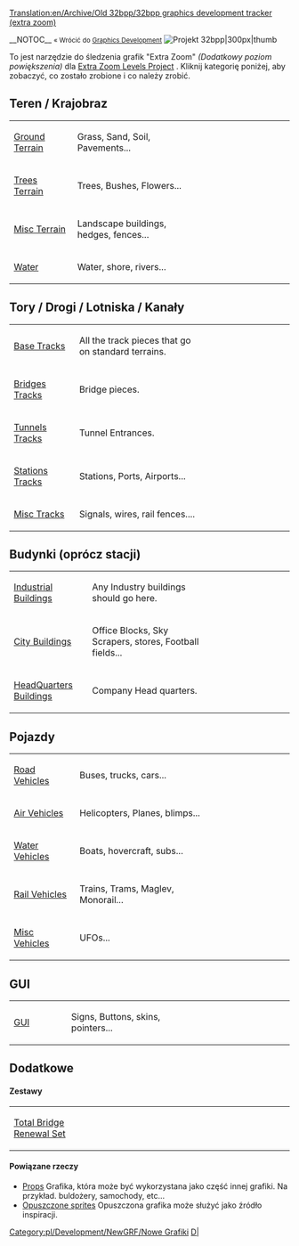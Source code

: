[[Translation:en/Archive/Old 32bpp/32bpp graphics development tracker (extra zoom)]]
<!--{{outdated|References outdated forum threads etc.  The 32bpp project referred to in this section is, as of 2017, dead}}-->{{pl/Community/Nieaktualizowane|Odnośniki do przestarzałych wątków na forum itp. Projekt 32bpp, o którym mowa w tej sekcji, od 2017 r. W stanie zaniku}}



__NOTOC__
<small>« Wrócić do [[pl/Development/NewGRF/Main Page|Graphics Development]]</small>  [[File:en/Community/NewGRF/OpenTTD 32bpp.png|Projekt 32bpp|300px|thumb]]


To jest narzędzie do śledzenia grafik "Extra Zoom" ''(Dodatkowy poziom powiększenia)'' dla [[pl/Community/NewGRF/Rozgrywka z grafiką 32 bpp|Extra Zoom Levels Project]] .
Kliknij kategorię poniżej, aby zobaczyć, co zostało zrobione i co należy zrobić.


  



==Teren / Krajobraz==
{| style="background:#FFFFFF; text-align:left"
|width="150"|[[en/Archive/Old 32bpp/Ground Terrain (New Graphics)|Ground Terrain]] 
|width="380"|Grass, Sand, Soil, Pavements...
|width="300"|{{en/Wiki/Progress bar 32bpp tracker|ground terrain|style=font-size:75%;}}
|-
|[[en/Archive/Old 32bpp/Trees Terrain (New Graphics)|Trees Terrain]]
|Trees, Bushes, Flowers...
|{{en/Wiki/Progress bar 32bpp tracker|trees terrain|style=font-size:75%;}}
|-
|[[en/Archive/Old 32bpp/Misc Terrain (New Graphics)|Misc Terrain]]
|Landscape buildings, hedges, fences...
|{{en/Wiki/Progress bar 32bpp tracker|misc terrain|style=font-size:75%;}}
|-
|[[en/Archive/Old 32bpp/Water (New Graphics)|Water]]
|Water, shore, rivers...
|{{en/Wiki/Progress bar 32bpp tracker|water|style=font-size:75%;}}
|}

==Tory / Drogi / Lotniska / Kanały==
{| style="background:#FFFFFF; text-align:left"
|width="150"|[[en/Archive/Old 32bpp/Base Tracks (New Graphics)|Base Tracks]] 
|width="380"|All the track pieces that go on standard terrains.
|width="300"|{{en/Wiki/Progress bar 32bpp tracker|base tracks|style=font-size:75%;}}
|-
|[[en/Archive/Old 32bpp/Bridges Tracks (New Graphics)|Bridges Tracks]]
|Bridge pieces.
|{{en/Wiki/Progress bar 32bpp tracker|bridges tracks|style=font-size:75%;}}
|-
|[[en/Archive/Old 32bpp/Tunnels Tracks (New Graphics)|Tunnels Tracks]]
|Tunnel Entrances.
|{{en/Wiki/Progress bar 32bpp tracker|tunnels tracks|style=font-size:75%;}}
|-
|[[en/Archive/Old 32bpp/Stations Tracks (New Graphics)|Stations Tracks]]
|Stations, Ports, Airports...
|{{en/Wiki/Progress bar 32bpp tracker|stations tracks|style=font-size:75%;}}
|-
|[[en/Archive/Old 32bpp/Misc Tracks (New Graphics)|Misc Tracks]]
|Signals, wires, rail fences....
|{{en/Wiki/Progress bar 32bpp tracker|misc tracks|style=font-size:75%;}}
|}

==Budynki (oprócz stacji)==
{| style="background:#FFFFFF; text-align:left"
|width="150"|[[en/Archive/Old 32bpp/Industrial Buildings (New Graphics)|Industrial Buildings]]
|width="380"|Any Industry buildings should go here.
|width="300"|{{en/Wiki/Progress bar 32bpp tracker|industrial|style=font-size:75%;}}
|-
|[[en/Archive/Old 32bpp/City Buildings (New Graphics)|City Buildings]]
|Office Blocks, Sky Scrapers, stores, Football fields...
|{{en/Wiki/Progress bar 32bpp tracker|city buildings|style=font-size:75%;}}
|-
|[[en/Archive/Old 32bpp/HeadQuarters Buildings (New Graphics)|HeadQuarters Buildings]]
|Company Head quarters.
|{{en/Wiki/Progress bar 32bpp tracker|headquarter|style=font-size:75%;}}
|}

==Pojazdy==
{| style="background:#FFFFFF; text-align:left"
|width="150"|[[en/Archive/Old 32bpp/Road Vehicles (New Graphics)|Road Vehicles]]
|width="380"|Buses, trucks, cars...
|width="300"|{{en/Wiki/Progress bar 32bpp tracker|road vehicles|style=font-size:75%;}}
|-
|[[en/Archive/Old 32bpp/Air Vehicles (New Graphics)|Air Vehicles]]
|Helicopters, Planes, blimps...
|{{en/Wiki/Progress bar 32bpp tracker|air vehicles|style=font-size:75%;}}
|-
|[[en/Archive/Old 32bpp/Water Vehicles (New Graphics)|Water Vehicles]]
|Boats, hovercraft, subs...
|{{en/Wiki/Progress bar 32bpp tracker|water vehicles|style=font-size:75%;}}
|-
|[[en/Archive/Old 32bpp/Rail Vehicles (New Graphics)|Rail Vehicles]]
|Trains, Trams, Maglev, Monorail...
|{{en/Wiki/Progress bar 32bpp tracker|rail vehicles|style=font-size:75%;}}
|-
|[[en/Archive/Old 32bpp/Misc Vehicles (New Graphics)|Misc Vehicles]]
|UFOs...
|{{en/Wiki/Progress bar 32bpp tracker|misc tracks|style=font-size:75%;}}
|}

==GUI==
{| style="background:#FFFFFF; text-align:left"
|width="150"|[[en/Archive/Old 32bpp/GUI (New Graphics)|GUI]]
|width="380"|Signs, Buttons, skins, pointers... <!-- No faces? -->
|width="300"|{{en/Wiki/Progress bar 32bpp tracker|gui|style=font-size:75%;}}
|}

==Dodatkowe==
==== Zestawy ====
{| style="background:#FFFFFF; text-align:left"
|width="150"|[[en/Archive/Old 32bpp/32bpp graphics for Total Bridge Renewal Set|Total Bridge Renewal Set]]
|width="380"|
|width="300"|{{en/Wiki/Progress bar 32bpp tracker|total bridge renewal set|style=font-size:75%;}}
|}

====Powiązane rzeczy====
* [[pl/Archive/Old 32bpp/Rekwizyty (Nowe Grafik)|Props]] Grafika, która może być wykorzystana jako część innej grafiki. Na przykład. buldożery, samochody, etc...
* [[pl/Archive/Old 32bpp/Opuszczone budowle 32bpp|Opuszczone sprites]] Opuszczona grafika może służyć jako źródło inspiracji.


<!--{{Navbox Graphics Development}}-->{{pl/Community/NewGRF/Navbox Programowanie grafik}}

<!--[[Category:New Graphics]][[Category:32bpp Graphics Developer resources|D|]]-->[[Category:pl/Development/NewGRF/Nowe Grafiki]][[Category:pl/Community/NewGRF/Zasoby Twórców Grafik 32bpp|D|]]